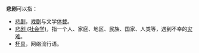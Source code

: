 '''悲剧'''可以指：

* [[悲剧|悲剧]]，[[戏剧|戏剧]]与文学[[体裁|体裁]]。
* [[悲剧_(社会学)|悲剧 (社会学)]]，指一个人、家庭、地区、民族、国家、人类等，遇到不幸的[[灾难|灾难]]。
* [[杯具|杯具]]，网络流行语。

{{disambig|cat=二字消歧义}}